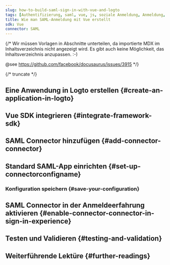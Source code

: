 ```yaml
---
slug: how-to-build-saml-sign-in-with-vue-and-logto
tags: [Authentifizierung, saml, vue, js, soziale Anmeldung, Anmeldung, Login]
title: Wie man SAML-Anmeldung mit Vue erstellt
sdk: Vue
connector: SAML
---
```


{/*
  Wir müssen Vorlagen in Abschnitte unterteilen, da importierte MDX im Inhaltsverzeichnis nicht angezeigt wird.
  Es gibt auch keine Möglichkeit, das Inhaltsverzeichnis anzupassen. :-)

  @see https://github.com/facebook/docusaurus/issues/3915
*/}




{/* truncate */}

<Intro connector={connector} sdk="Vue" link="https://vuejs.org" />

## Eine Anwendung in Logto erstellen \{#create-an-application-in-logto}

<CreateApplication type="Single page app" framework="Vue" />

## Vue SDK integrieren \{#integrate-framework-sdk}

<IntegrateSdk />

## SAML Connector hinzufügen \{#add-connector-connector}

<AddSocialConnector connector={connector} framework="Vue" />

## Standard SAML-App einrichten \{#set-up-connectorconfigname}

<ConnectorGuide />

### Konfiguration speichern \{#save-your-configuration}

<SaveYourConfiguration connector={connector} />

## SAML Connector in der Anmeldeerfahrung aktivieren \{#enable-connector-connector-in-sign-in-experience}

<EnableSocialConnector connector={connector} />

## Testen und Validieren \{#testing-and-validation}

<TestingAndValidation connector={connector} sdk="Vue" />

## Weiterführende Lektüre \{#further-readings}

<FurtherReadings />